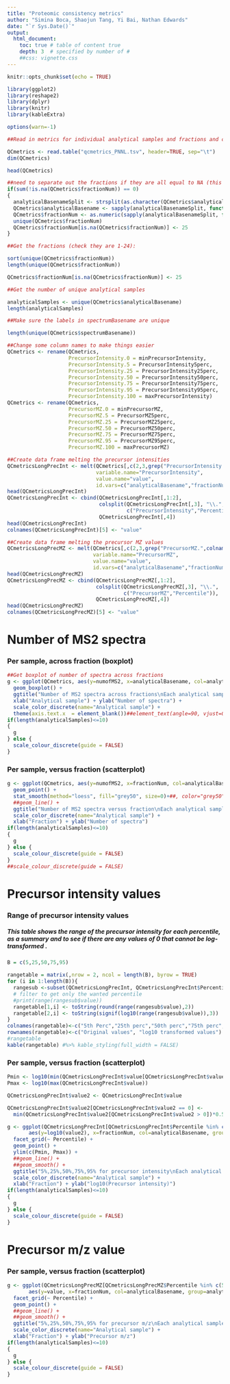 ```yaml
---
title: "Proteomic consistency metrics"
author: "Simina Boca, Shaojun Tang, Yi Bai, Nathan Edwards"
date: "`r Sys.Date()`"
output: 
  html_document:
    toc: true # table of content true
    depth: 3  # specified by number of #
    ##css: vignette.css
---
```

  
```r
knitr::opts_chunk$set(echo = TRUE)
```

```r
library(ggplot2)
library(reshape2)
library(dplyr)
library(knitr)
library(kableExtra)

options(warn=-1)
```

```r
##Read in metrics for individual analytical samples and fractions and check number of fractions and samples

QCmetrics <- read.table("qcmetrics_PNNL.tsv", header=TRUE, sep="\t")
dim(QCmetrics)

head(QCmetrics)

##need to separate out the fractions if they are all equal to NA (this means they have not been pulled out before)
if(sum(!is.na(QCmetrics$fractionNum)) == 0)
{
  analyticalBasenameSplit <- strsplit(as.character(QCmetrics$analyticalBasename),"_Fr_")
  QCmetrics$analyticalBasename <- sapply(analyticalBasenameSplit, function(x){x[1]})
  QCmetrics$fractionNum <- as.numeric(sapply(analyticalBasenameSplit, function(x){x[2]}))
  unique(QCmetrics$fractionNum)
  QCmetrics$fractionNum[is.na(QCmetrics$fractionNum)] <- 25
}
```

```r
##Get the fractions (check they are 1-24):

sort(unique(QCmetrics$fractionNum))
length(unique(QCmetrics$fractionNum))

QCmetrics$fractionNum[is.na(QCmetrics$fractionNum)] <- 25
```

```r
##Get the number of unique analytical samples

analyticalSamples <- unique(QCmetrics$analyticalBasename)
length(analyticalSamples)

##Make sure the labels in spectrumBasename are unique

length(unique(QCmetrics$spectrumBasename))
```

```r
##Change some column names to make things easier
QCmetrics <- rename(QCmetrics,
                    PrecursorIntensity.0 = minPrecursorIntensity,
                    PrecursorIntensity.5 = PrecursorIntensity5perc,
                    PrecursorIntensity.25 = PrecursorIntensity25perc,
                    PrecursorIntensity.50 = PrecursorIntensity50perc,
                    PrecursorIntensity.75 = PrecursorIntensity75perc,
                    PrecursorIntensity.95 = PrecursorIntensity95perc,
                    PrecursorIntensity.100 = maxPrecursorIntensity)
QCmetrics <- rename(QCmetrics,
                    PrecursorMZ.0 = minPrecursorMZ,
                    PrecursorMZ.5 = PrecursorMZ5perc,
                    PrecursorMZ.25 = PrecursorMZ25perc,
                    PrecursorMZ.50 = PrecursorMZ50perc,
                    PrecursorMZ.75 = PrecursorMZ75perc,
                    PrecursorMZ.95 = PrecursorMZ95perc,
                    PrecursorMZ.100 = maxPrecursorMZ)

##Create data frame melting the precursor intensities
QCmetricsLongPrecInt <- melt(QCmetrics[,c(2,3,grep("PrecursorIntensity.",colnames(QCmetrics)))],
                             variable.name="PrecursorIntensity",
                             value.name="value",
                             id.vars=c("analyticalBasename","fractionNum"))
head(QCmetricsLongPrecInt)
QCmetricsLongPrecInt <- cbind(QCmetricsLongPrecInt[,1:2],
                              colsplit(QCmetricsLongPrecInt[,3], "\\.",
                                       c("PrecursorIntensity","Percentile")),
                              QCmetricsLongPrecInt[,4])
head(QCmetricsLongPrecInt)
colnames(QCmetricsLongPrecInt)[5] <- "value"

##Create data frame melting the precursor MZ values
QCmetricsLongPrecMZ <- melt(QCmetrics[,c(2,3,grep("PrecursorMZ.",colnames(QCmetrics)))],
                            variable.name="PrecursorMZ",
                            value.name="value",
                            id.vars=c("analyticalBasename","fractionNum"))
head(QCmetricsLongPrecMZ)
QCmetricsLongPrecMZ <- cbind(QCmetricsLongPrecMZ[,1:2],
                             colsplit(QCmetricsLongPrecMZ[,3], "\\.",
                                      c("PrecursorMZ","Percentile")),
                             QCmetricsLongPrecMZ[,4])
head(QCmetricsLongPrecMZ)
colnames(QCmetricsLongPrecMZ)[5] <- "value"
```

# Number of MS2 spectra
### Per sample, across fraction (boxplot)
```r
##Get boxplot of number of spectra across fractions
g <- ggplot(QCmetrics, aes(y=numofMS2, x=analyticalBasename, col=analyticalBasename)) +
  geom_boxplot() +
  ggtitle("Number of MS2 spectra across fractions\nEach analytical sample is a different color") +
  xlab("Analytical sample") + ylab("Number of spectra") +
  scale_color_discrete(name="Analytical sample") +
  theme(axis.text.x  = element_blank())##element_text(angle=90, vjust=0.5)) 
if(length(analyticalSamples)<=10)
{
  g
} else {
  scale_colour_discrete(guide = FALSE)
}
```

### Per sample, versus fraction (scatterplot)
```r
g <- ggplot(QCmetrics, aes(y=numofMS2, x=fractionNum, col=analyticalBasename)) +
  geom_point() +
  stat_smooth(method="loess", fill="grey50", size=0)+##, color="grey50") +
  ##geom_line() +
  ggtitle("Number of MS2 spectra versus fraction\nEach analytical sample is a different color") +
  scale_color_discrete(name="Analytical sample") +
  xlab("Fraction") + ylab("Number of spectra") 
if(length(analyticalSamples)<=10)
{
  g
} else {
  scale_colour_discrete(guide = FALSE)
}
##scale_colour_discrete(guide = FALSE)
```

# Precursor intensity values
### Range of precursor intensity values
##### This table shows the range of the precursor intensity for each percentile, as a summary and to see if there are any values of 0 that cannot be log-transformed . 
```r
B = c(5,25,50,75,95)

rangetable = matrix(,nrow = 2, ncol = length(B), byrow = TRUE)
for (i in 1:length(B)){
  rangesub <-subset(QCmetricsLongPrecInt, QCmetricsLongPrecInt$Percentile == B[i])
  # filter to get only the wanted percentile
  #print(range(rangesub$value))
  rangetable[1,i] <- toString(round(range(rangesub$value),2))
  rangetable[2,i] <- toString(signif(log10(range(rangesub$value)),3))
}
colnames(rangetable)<-c("5th Perc","25th perc","50th perc","75th perc","95th perc")
rownames(rangetable)<-c("Original values", "log10 transformed values")
#rangetable
kable(rangetable) #%>% kable_styling(full_width = FALSE)

```

### Per sample, versus fraction (scatterplot)
```r
Pmin <- log10(min(QCmetricsLongPrecInt$value[QCmetricsLongPrecInt$value > 0]))
Pmax <- log10(max(QCmetricsLongPrecInt$value))

QCmetricsLongPrecInt$value2 <- QCmetricsLongPrecInt$value

QCmetricsLongPrecInt$value2[QCmetricsLongPrecInt$value2 == 0] <-
  min(QCmetricsLongPrecInt$value2[QCmetricsLongPrecInt$value2 > 0])*0.5

g <- ggplot(QCmetricsLongPrecInt[QCmetricsLongPrecInt$Percentile %in% c(5,25,50,75,95),], 
       aes(y=log10(value2), x=fractionNum, col=analyticalBasename, group=analyticalBasename)) +
  facet_grid(~ Percentile) +
  geom_point() +
  ylim(c(Pmin, Pmax)) +
  ##geom_line() +
  ##geom_smooth() +
  ggtitle("5%,25%,50%,75%,95% for precursor intensity\nEach analytical sample is a different color\nEach panel is a percentile") +
  scale_color_discrete(name="Analytical sample") +
  xlab("Fraction") + ylab("log10(Precursor intensity)") 
if(length(analyticalSamples)<=10)
{
  g
} else {
  scale_colour_discrete(guide = FALSE)
}
```

# Precursor m/z value 

### Per sample, versus fraction (scatterplot)

```r
g <- ggplot(QCmetricsLongPrecMZ[QCmetricsLongPrecMZ$Percentile %in% c(5,25,50,75,95),], 
       aes(y=value, x=fractionNum, col=analyticalBasename, group=analyticalBasename)) +
  facet_grid(~ Percentile) +
  geom_point() +
  ##geom_line() +
  ##geom_smooth() +
  ggtitle("5%,25%,50%,75%,95% for precursor m/z\nEach analytical sample is a different color\nEach panel is a percentile") +
  scale_color_discrete(name="Analytical sample") +
  xlab("Fraction") + ylab("Precursor m/z") 
if(length(analyticalSamples)<=10)
{
  g
} else {
  scale_colour_discrete(guide = FALSE)
}
```
